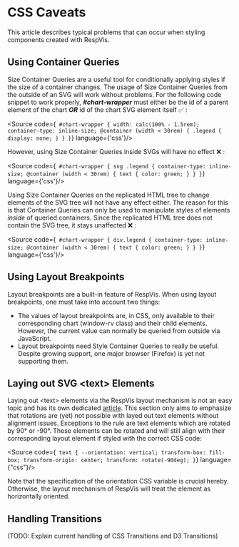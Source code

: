 
<Meta title='CSS Caveats'/>

# CSS Caveats

This article describes typical problems that can occur when styling
components created with RespVis.



## Using Container Queries

Size Container Queries are a useful tool for conditionally applying
styles if the size of a container changes. The usage of Size Container
Queries from the outside of an SVG will work without problems. For the
following code snippet to work properly, **_#chart-wrapper_** must either
be the id of a parent element of the chart **_OR_** id of the chart SVG
element itself ✅ :

<Source code={`
#chart-wrapper {
  width: calc(100% - 1.5rem);
  container-type: inline-size;
  @container (width < 30rem) {
    .legend {
      display: none;
    }
  }
}`} language={'css'}/>

However, using Size Container Queries inside SVGs will have no effect ❌ :

<Source code={`
#chart-wrapper {
  svg .legend {
    container-type: inline-size;
    @container (width < 30rem) {
    text {
      color: green;
    }
  }
}`} language={'css'}/>

Using Size Container Queries on the replicated HTML tree to change
elements of the SVG tree will not have any effect either. The reason for
this is that Container Queries can only be used to manipulate styles
of elements *inside* of queried containers. Since the replicated HTML
tree does not contain the SVG tree, it stays unaffected ❌ :

<Source code={`
#chart-wrapper {
  div.legend {
    container-type: inline-size;
    @container (width < 30rem) {
    text {
      color: green;
    }
  }
}`} language={'css'}/>



## Using Layout Breakpoints

Layout breakpoints are a built-in feature of RespVis. When using
layout breakpoints, one must take into account two things:
- The values of layout breakpoints are, in CSS, only available to their corresponding
  chart (window-rv class) and their child elements. However, the current value
  can normally be queried from outside via JavaScript.
- Layout breakpoints need Style Container Queries to really be useful. Despite
  growing support, one major browser (Firefox) is yet not supporting them.



## Laying out SVG \<text\> Elements

Laying out \<text\> elements via the RespVis layout mechanism is not
an easy topic and has its own dedicated [article](?path=/docs/svg-text-in-respvis--docs).
This section only aims to emphasize that rotations are (yet) not possible
with layed out text elements without alignment issues. Exceptions to
the rule are text elements which are rotated by 90° or -90°. These
elements can be rotated and will still align with their corresponding
layout element if styled with the correct CSS code:

<Source code={`
text {
  --orientation: vertical;
  transform-box: fill-box;
  transform-origin: center;
  transform: rotate(-90deg);
}`} language={"css"}/>

Note that the specification of the orientation CSS variable is crucial
hereby. Otherwise, the layout mechanism of RespVis will treat the element
as horizontally oriented.


## Handling Transitions

(TODO: Explain current handling of CSS Transitions and D3 Transitions)
